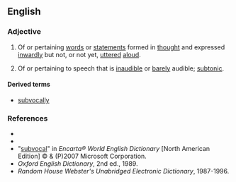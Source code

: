 ==English==

===Adjective===
{{en-adj|-}}

#Of or pertaining [[words]] or [[statements]] formed in [[thought]] and expressed [[inwardly]] but not, or not yet, [[utter]]ed [[aloud]].
#{{context|phonetics|dated}} Of or pertaining to speech that is [[inaudible]] or [[barely]] audible; [[subtonic]].

====Derived terms====
*[[subvocally]]

===References===
*{{R:Webster 1913}}
*{{R:Dictionary.com}}
*"[http://encarta.msn.com/dictionary_/subvocal.html subvocal]" in ''Encarta® World English Dictionary'' [North American Edition] © & (P)2007 Microsoft Corporation.
*''Oxford English Dictionary'', 2nd ed., 1989.
*''Random House Webster's Unabridged Electronic Dictionary'', 1987-1996.